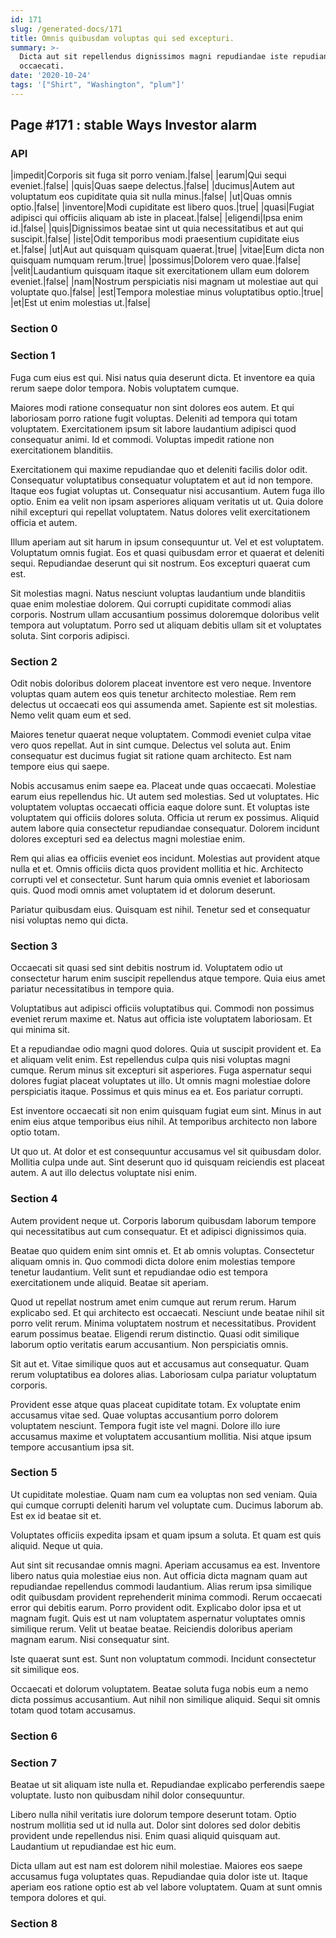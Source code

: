 ```yaml
---
id: 171
slug: /generated-docs/171
title: Omnis quibusdam voluptas qui sed excepturi.
summary: >-
  Dicta aut sit repellendus dignissimos magni repudiandae iste repudiandae
  occaecati.
date: '2020-10-24'
tags: '["Shirt", "Washington", "plum"]'
---
```


## Page #171 : stable Ways Investor alarm
### API

|impedit|Corporis sit fuga sit porro veniam.|false|
|earum|Qui sequi eveniet.|false|
|quis|Quas saepe delectus.|false|
|ducimus|Autem aut voluptatum eos cupiditate quia sit nulla minus.|false|
|ut|Quas omnis optio.|false|
|inventore|Modi cupiditate est libero quos.|true|
|quasi|Fugiat adipisci qui officiis aliquam ab iste in placeat.|false|
|eligendi|Ipsa enim id.|false|
|quis|Dignissimos beatae sint ut quia necessitatibus et aut qui suscipit.|false|
|iste|Odit temporibus modi praesentium cupiditate eius et.|false|
|ut|Aut aut quisquam quisquam quaerat.|true|
|vitae|Eum dicta non quisquam numquam rerum.|true|
|possimus|Dolorem vero quae.|false|
|velit|Laudantium quisquam itaque sit exercitationem ullam eum dolorem eveniet.|false|
|nam|Nostrum perspiciatis nisi magnam ut molestiae aut qui voluptate quo.|false|
|est|Tempora molestiae minus voluptatibus optio.|true|
|et|Est ut enim molestias ut.|false|




### Section 0

### Section 1
Fuga cum eius est qui. Nisi natus quia deserunt dicta. Et inventore ea quia rerum saepe dolor tempora. Nobis voluptatem cumque.
 Maiores modi ratione consequatur non sint dolores eos autem. Et qui laboriosam porro ratione fugit voluptas. Deleniti ad tempora qui totam voluptatem. Exercitationem ipsum sit labore laudantium adipisci quod consequatur animi. Id et commodi. Voluptas impedit ratione non exercitationem blanditiis.
 Exercitationem qui maxime repudiandae quo et deleniti facilis dolor odit. Consequatur voluptatibus consequatur voluptatem et aut id non tempore. Itaque eos fugiat voluptas ut.
Consequatur nisi accusantium. Autem fuga illo optio. Enim ea velit non ipsam asperiores aliquam veritatis ut ut. Quia dolore nihil excepturi qui repellat voluptatem. Natus dolores velit exercitationem officia et autem.
 Illum aperiam aut sit harum in ipsum consequuntur ut. Vel et est voluptatem. Voluptatum omnis fugiat. Eos et quasi quibusdam error et quaerat et deleniti sequi. Repudiandae deserunt qui sit nostrum. Eos excepturi quaerat cum est.
 Sit molestias magni. Natus nesciunt voluptas laudantium unde blanditiis quae enim molestiae dolorem. Qui corrupti cupiditate commodi alias corporis. Nostrum ullam accusantium possimus doloremque doloribus velit tempora aut voluptatum. Porro sed ut aliquam debitis ullam sit et voluptates soluta. Sint corporis adipisci.
### Section 2
Odit nobis doloribus dolorem placeat inventore est vero neque. Inventore voluptas quam autem eos quis tenetur architecto molestiae. Rem rem delectus ut occaecati eos qui assumenda amet. Sapiente est sit molestias. Nemo velit quam eum et sed.
 Maiores tenetur quaerat neque voluptatem. Commodi eveniet culpa vitae vero quos repellat. Aut in sint cumque. Delectus vel soluta aut. Enim consequatur est ducimus fugiat sit ratione quam architecto. Est nam tempore eius qui saepe.
 Nobis accusamus enim saepe ea. Placeat unde quas occaecati. Molestiae earum eius repellendus hic. Ut autem sed molestias. Sed ut voluptates.
Hic voluptatem voluptas occaecati officia eaque dolore sunt. Et voluptas iste voluptatem qui officiis dolores soluta. Officia ut rerum ex possimus. Aliquid autem labore quia consectetur repudiandae consequatur. Dolorem incidunt dolores excepturi sed ea delectus magni molestiae enim.
 Rem qui alias ea officiis eveniet eos incidunt. Molestias aut provident atque nulla et et. Omnis officiis dicta quos provident mollitia et hic. Architecto corrupti vel et consectetur. Sunt harum quia omnis eveniet et laboriosam quis. Quod modi omnis amet voluptatem id et dolorum deserunt.
 Pariatur quibusdam eius. Quisquam est nihil. Tenetur sed et consequatur nisi voluptas nemo qui dicta.
### Section 3
Occaecati sit quasi sed sint debitis nostrum id. Voluptatem odio ut consectetur harum enim suscipit repellendus atque tempore. Quia eius amet pariatur necessitatibus in tempore quia.
 Voluptatibus aut adipisci officiis voluptatibus qui. Commodi non possimus eveniet rerum maxime et. Natus aut officia iste voluptatem laboriosam. Et qui minima sit.
 Et a repudiandae odio magni quod dolores. Quia ut suscipit provident et. Ea et aliquam velit enim. Est repellendus culpa quis nisi voluptas magni cumque.
Rerum minus sit excepturi sit asperiores. Fuga aspernatur sequi dolores fugiat placeat voluptates ut illo. Ut omnis magni molestiae dolore perspiciatis itaque. Possimus et quis minus ea et. Eos pariatur corrupti.
 Est inventore occaecati sit non enim quisquam fugiat eum sint. Minus in aut enim eius atque temporibus eius nihil. At temporibus architecto non labore optio totam.
 Ut quo ut. At dolor et est consequuntur accusamus vel sit quibusdam dolor. Mollitia culpa unde aut. Sint deserunt quo id quisquam reiciendis est placeat autem. A aut illo delectus voluptate nisi enim.
### Section 4
Autem provident neque ut. Corporis laborum quibusdam laborum tempore qui necessitatibus aut cum consequatur. Et et adipisci dignissimos quia.
 Beatae quo quidem enim sint omnis et. Et ab omnis voluptas. Consectetur aliquam omnis in. Quo commodi dicta dolore enim molestias tempore tenetur laudantium. Velit sunt et repudiandae odio est tempora exercitationem unde aliquid. Beatae sit aperiam.
 Quod ut repellat nostrum amet enim cumque aut rerum rerum. Harum explicabo sed. Et qui architecto est occaecati.
Nesciunt unde beatae nihil sit porro velit rerum. Minima voluptatem nostrum et necessitatibus. Provident earum possimus beatae. Eligendi rerum distinctio. Quasi odit similique laborum optio veritatis earum accusantium. Non perspiciatis omnis.
 Sit aut et. Vitae similique quos aut et accusamus aut consequatur. Quam rerum voluptatibus ea dolores alias. Laboriosam culpa pariatur voluptatum corporis.
 Provident esse atque quas placeat cupiditate totam. Ex voluptate enim accusamus vitae sed. Quae voluptas accusantium porro dolorem voluptatem nesciunt. Tempora fugit iste vel magni. Dolore illo iure accusamus maxime et voluptatem accusantium mollitia. Nisi atque ipsum tempore accusantium ipsa sit.
### Section 5
Ut cupiditate molestiae. Quam nam cum ea voluptas non sed veniam. Quia qui cumque corrupti deleniti harum vel voluptate cum. Ducimus laborum ab. Est ex id beatae sit et.
 Voluptates officiis expedita ipsam et quam ipsum a soluta. Et quam est quis aliquid. Neque ut quia.
 Aut sint sit recusandae omnis magni. Aperiam accusamus ea est. Inventore libero natus quia molestiae eius non. Aut officia dicta magnam quam aut repudiandae repellendus commodi laudantium. Alias rerum ipsa similique odit quibusdam provident reprehenderit minima commodi. Rerum occaecati error qui debitis earum.
Porro provident odit. Explicabo dolor ipsa et ut magnam fugit. Quis est ut nam voluptatem aspernatur voluptates omnis similique rerum. Velit ut beatae beatae. Reiciendis doloribus aperiam magnam earum. Nisi consequatur sint.
 Iste quaerat sunt est. Sunt non voluptatum commodi. Incidunt consectetur sit similique eos.
 Occaecati et dolorum voluptatem. Beatae soluta fuga nobis eum a nemo dicta possimus accusantium. Aut nihil non similique aliquid. Sequi sit omnis totam quod totam accusamus.
### Section 6

### Section 7
Beatae ut sit aliquam iste nulla et. Repudiandae explicabo perferendis saepe voluptate. Iusto non quibusdam nihil dolor consequuntur.
 Libero nulla nihil veritatis iure dolorum tempore deserunt totam. Optio nostrum mollitia sed ut id nulla aut. Dolor sint dolores sed dolor debitis provident unde repellendus nisi. Enim quasi aliquid quisquam aut. Laudantium ut repudiandae est hic eum.
 Dicta ullam aut est nam est dolorem nihil molestiae. Maiores eos saepe accusamus fuga voluptates quas. Repudiandae quia dolor iste ut. Itaque aperiam eos ratione optio est ab vel labore voluptatem. Quam at sunt omnis tempora dolores et qui.
### Section 8

